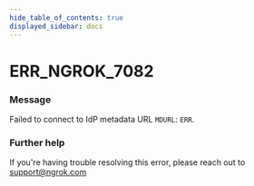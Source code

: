 ```yaml
---
hide_table_of_contents: true
displayed_sidebar: docs
---
```



# ERR_NGROK_7082

### Message
Failed to connect to IdP metadata URL `MDURL`: `ERR`.

<ErrorDetails error='err_ngrok_7082' />


### Further help
If you're having trouble resolving this error, please reach out to [support@ngrok.com](mailto:support@ngrok.com?subject=Help%20with%20ERR_NGROK_7082)

